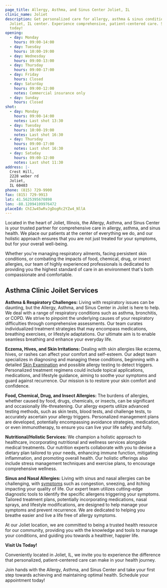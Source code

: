 ```yaml
---
page_title: Allergy, Asthma, and Sinus Center Joliet, IL
clinic_name: Joliet
description: Get personalized care for allergy, asthma & sinus conditions at our
  Joliet, IL center. Experience comprehensive, patient-centered care. Schedule
  today!
opening:
  - day: Monday
    hours: 09:00-14:00
  - day: Tuesday
    hours: 10:00-19:00
  - day: Wednesday
    hours: 09:00-13:00
  - day: Thursday
    hours: 09:00-17:00
  - day: Friday
    hours: Closed
  - day: Saturday
    hours: 09:00-12:00
    notes: Commercial insurance only
  - day: Sunday
    hours: Closed
shot:
  - day: Monday
    hours: 09:00-14:00
    notes: Last shot 13:30
  - day: Tuesday
    hours: 10:00-19:00
    notes: Last shot 16:30
  - day: Thursday
    hours: 09:00-17:00
    notes: Last shot 16:30
  - day: Satuday
    hours: 09:00-12:00
    notes: Last shot 11:30
address: |-
  Crest Hill,
  2228 weber rd
  Joliet,
  IL 60403
phone: (815) 729-9900
fax: (815) 729-9913
lat: 41.5625395670898
lon: -88.12094109976472
placeId: ChIJw45wRvJgDogRc2YZw4_NllA
---
```

Located in the heart of Joliet, Illinois, the Allergy, Asthma, and Sinus Center is your trusted partner for comprehensive care in allergy, asthma, and sinus health. We place our patients at the center of everything we do, and our holistic approach ensures that you are not just treated for your symptoms, but for your overall well-being.

Whether you're managing respiratory ailments, facing persistent skin conditions, or combating the impacts of food, chemical, drug, or insect allergies, our team of highly experienced professionals is dedicated to providing you the highest standard of care in an environment that's both compassionate and comfortable.

## Asthma Clinic Joilet **Services**

**Asthma & Respiratory Challenges:** Living with respiratory issues can be daunting, but the Allergy, Asthma, and Sinus Center in Joilet is here to help. We deal with a range of respiratory conditions such as asthma, bronchitis, or COPD. We strive to pinpoint the underlying causes of your respiratory difficulties through comprehensive assessments. Our team curates individualized treatment strategies that may encompass medications, breathing exercises, or lifestyle adaptations. Our ultimate aim is to enable seamless breathing and enhance your everyday life.

**Eczema, Hives, and Skin Irritations:** Dealing with skin allergies like eczema, hives, or rashes can affect your comfort and self-esteem. Our adept team specializes in diagnosing and managing these conditions, beginning with a detailed [Skin Examination](/conditions/eczema-hives-rashes/)  and possible allergy testing to detect triggers. Personalized treatment regimens could include topical applications, medications, and lifestyle guidance, aiming to soothe your symptoms and guard against recurrence. Our mission is to restore your skin comfort and confidence.

**Food, Chemical, Drug, and Insect Allergies:** The burdens of allergies, whether caused by food, drugs, chemicals, or insects, can be significant and occasionally life-threatening. Our allergy experts utilize advanced testing methods, such as skin tests, blood tests, and challenge tests, to accurately ascertain your allergy triggers. Personalized management plans are developed, potentially encompassing avoidance strategies, medication, or even immunotherapy, to ensure you can live your life safely and fully.

**Nutritional/Holistic Services:** We champion a holistic approach to healthcare, incorporating nutritional and wellness services alongside medical treatments. Our nutrition experts collaborate with you to devise a dietary plan tailored to your needs, enhancing immune function, mitigating inflammation, and promoting overall health. Our holistic offerings also include stress management techniques and exercise plans, to encourage comprehensive wellness.

**Sinus and Nasal Allergies:** Living with sinus and nasal allergies can be challenging, with [symptoms](/conditions/sinus-nasal-allergies/) such as congestion, sneezing, and itching impacting your quality of life. Our expert team utilizes cutting-edge diagnostic tools to identify the specific allergens triggering your symptoms. Tailored treatment plans, potentially incorporating medications, nasal sprays, and lifestyle modifications, are designed to help manage your symptoms and prevent recurrence. We are dedicated to helping you breathe easier and live a life free of allergy symptoms.

At our Joliet location, we are committed to being a trusted health resource for our community, providing you with the knowledge and tools to manage your conditions, and guiding you towards a healthier, happier life.

**Visit Us Today!**

Conveniently located in Joliet, IL, we invite you to experience the difference that personalized, patient-centered care can make in your health journey.

Join hands with the Allergy, Asthma, and Sinus Center and take your first step towards achieving and maintaining optimal health. Schedule your appointment today!
